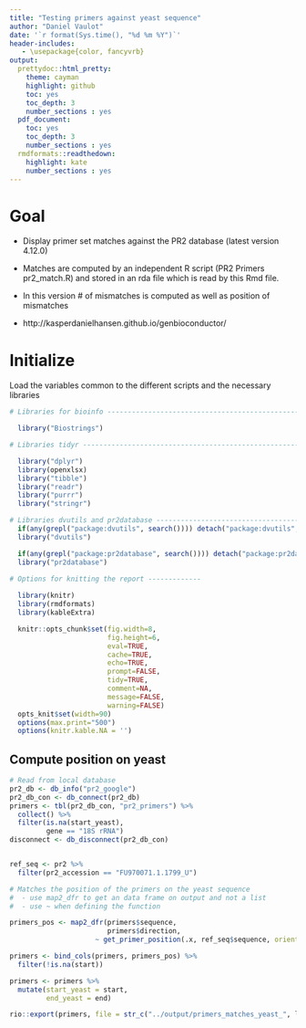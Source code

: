 ```yaml
---
title: "Testing primers against yeast sequence"
author: "Daniel Vaulot"
date: '`r format(Sys.time(), "%d %m %Y")`'
header-includes:
   - \usepackage{color, fancyvrb}
output:
  prettydoc::html_pretty:
    theme: cayman
    highlight: github
    toc: yes
    toc_depth: 3
    number_sections : yes
  pdf_document: 
    toc: yes
    toc_depth: 3
    number_sections : yes
  rmdformats::readthedown:
    highlight: kate
    number_sections : yes    
---
```



# Goal
* Display primer set matches against the PR2 database (latest version 4.12.0)

* Matches are computed by an independent R script (PR2 Primers pr2_match.R) and stored in an rda file which is read by this Rmd file.

* In this version # of mismatches is computed as well as position of mismatches

* http://kasperdanielhansen.github.io/genbioconductor/

# Initialize
Load the variables common to the different scripts and the necessary libraries

```r

# Libraries for bioinfo ----------------------------------------------------

  library("Biostrings")

# Libraries tidyr ---------------------------------------------------------

  library("dplyr")   
  library(openxlsx)
  library("tibble")
  library("readr")
  library("purrr")
  library("stringr")

# Libraries dvutils and pr2database -------------------------------------------------------
  if(any(grepl("package:dvutils", search()))) detach("package:dvutils", unload=TRUE)
  library("dvutils")

  if(any(grepl("package:pr2database", search()))) detach("package:pr2database", unload=TRUE)
  library("pr2database")

# Options for knitting the report -------------  
  
  library(knitr)
  library(rmdformats)
  library(kableExtra) 

  knitr::opts_chunk$set(fig.width=8, 
                        fig.height=6, 
                        eval=TRUE, 
                        cache=TRUE,
                        echo=TRUE,
                        prompt=FALSE,
                        tidy=TRUE,
                        comment=NA,
                        message=FALSE,
                        warning=FALSE)
  opts_knit$set(width=90)
  options(max.print="500")  
  options(knitr.kable.NA = '')
```


## Compute position on yeast

```r

# Read from local database
pr2_db <- db_info("pr2_google")
pr2_db_con <- db_connect(pr2_db)
primers <- tbl(pr2_db_con, "pr2_primers") %>% 
  collect() %>% 
  filter(is.na(start_yeast), 
         gene == "18S rRNA")
disconnect <- db_disconnect(pr2_db_con)


ref_seq <- pr2 %>% 
  filter(pr2_accession == "FU970071.1.1799_U") 

# Matches the position of the primers on the yeast sequence
#  - use map2_dfr to get an data frame on output and not a list
#  - use ~ when defining the function

primers_pos <- map2_dfr(primers$sequence,
                        primers$direction, 
                     ~ get_primer_position(.x, ref_seq$sequence, orientation =.y, mismatches = 3))

primers <- bind_cols(primers, primers_pos) %>% 
  filter(!is.na(start)) 

primers <- primers %>% 
  mutate(start_yeast = start,
         end_yeast = end) 

rio::export(primers, file = str_c("../output/primers_matches_yeast_", lubridate::today(), ".xlsx"), firstActiveRow = 2)
```